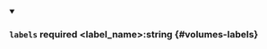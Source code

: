 
<details className="config-field" data-expandable="false" open>
<summary>

### `labels` <span class="config-field-required" data-required="false">required</span> <span class="config-field-type">&lt;label_name&gt;:string</span> <span class="config-field-default"></span> <span class="config-field-enum"></span> {#volumes-labels}



</summary>



</details>
